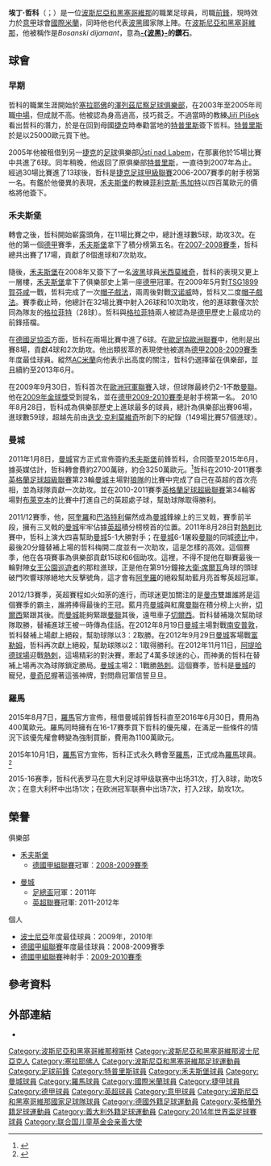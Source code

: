 {{noteta|G1=德甲|G2=EPL|G3=Football|G4=UEFA|G5=意甲
|T=zh-hans:埃丁·哲科;zh-hk:艾甸·迪斯高;zh-tw:埃丁·哲科;
|1=zh-hans:哲科;zh-hk:迪斯高;zh-tw:哲科;
|2=zh-hans:格拉菲特;zh-hk:格菲迪;zh-tw:格拉菲特;
|3=zh-hans:埃丁;zh-hk:艾甸;zh-tw:埃丁;
|4=zh-hans:波黑;zh-hant:波斯尼亞;
|5=zh-hans:波黑;zh-hant:波斯尼亞和黑塞哥維那;
}}
{{Football player infobox
| playername         = 埃丁·哲科<br />''Edin Džeko''
| image              = 20150331 2026 AUT BIH 2177 Edin Džeko.jpg
| image_size         = 250
| caption            = 
| fullname           = Edin Džeko
| nickname           = ''Bosanski dijamant''（[[波斯尼亞和黑塞哥維那|-{波黑}-]]的鑽石）
| dateofbirth        = {{birth date and age|1986|3|17}}
| cityofbirth        = [[塞拉耶佛|塞拉耶佛]]
| countryofbirth     = {{flagicon|SFR Yugoslavia}} [[南斯拉夫|南斯拉夫]]
| height             = {{height|meters=1.92}}
| currentclub        = [[國際米蘭|國際米蘭]]
| clubnumber         = 9
| position           = [[前鋒_(足球)|前鋒]]
| youthyears1        = 1996–2003
| youthclubs1        = [[澤列茲尼察足球俱樂部|澤列茲尼察]]
| years1             = 2003–2005
| clubs1             = [[澤列茲尼察足球俱樂部|澤列茲尼察]]
|caps1  = 40
|goals1 = 5
|years2 = 2005–2007
|clubs2 = [[特普里斯足球俱樂部|特普里斯]]
|caps2  = 43
|goals2 = 16
|years3 = 2005
|clubs3 = → [[拉貝河畔烏斯季足球會|拉貝河畔烏斯季]] 
|caps3  = 15
|goals3 = 6
|years4 = 2007–2011
|clubs4 = [[沃尔夫斯堡足球俱乐部|禾夫斯堡]]
|caps4  = 111
|goals4 = 66
|years5 = 2011–2016
|clubs5 = [[曼彻斯特城足球俱乐部|曼城]]
|caps5  = 130<!--please update also pcupdate when updating the goals and apps!-->
|goals5 = 50
|years6 = 2015–2016
|clubs6 = → [[羅馬體育會|羅馬]]
|caps6  = 31
|goals6 = 8
|years7 = 2016–2021
|clubs7 = [[羅馬體育會|羅馬]]
|caps7  = 168
|goals7 = 77
|years8 = 2021–
|clubs8 =[[國際米蘭|國際米蘭]]
|caps8  = 23
|goals8 = 10
|nationalyears1 = 2003–2004
|nationalteam1  = 波斯尼亞U-19
|nationalcaps1  = 5
|nationalgoals1 = 0
|nationalyears2 = 2006–2007
|nationalteam2  = [[波斯尼亞和黑塞哥維那21歲以下國家足球隊|波斯尼亞U-21]]
|nationalcaps2  = 5
|nationalgoals2 = 1
|nationalyears3 = 2007–
|nationalteam3  = [[波斯尼亞和黑塞哥維那國家足球隊|波斯尼亞]]
|nationalcaps3  = 118
|nationalgoals3 = 60
| pcupdate           = 2022年2月12日
| ntupdate           = 2021年10月12日
}}
'''埃丁·哲科'''（{{lang-bs|Edin Džeko}}；{{bd|1986年|3月17日|catidx=Dzeko, Edin}}）是一位[[波斯尼亞和黑塞哥維那|波斯尼亞和黑塞哥維那]]的職業足球員，司職[[前鋒_(足球)|前鋒]]，現時效力於[[意甲|意甲]]球會[[國際米蘭|國際米蘭]]，同時他也代表[[波斯尼亞和黑塞哥維那國家足球隊|波黑]]國家隊上陣。在[[波斯尼亞和黑塞哥維那|波斯尼亞和黑塞哥維那]]，他被稱作是''Bosanski dijamant''，意為'''[[波斯尼亞和黑塞哥維那|-{波黑}-]]的鑽石'''。

== 球會 ==
=== 早期 ===
哲科的職業生涯開始於[[塞拉耶佛|塞拉耶佛]]的[[澤列茲尼察足球俱樂部|澤列茲尼察足球俱樂部]]，在2003年至2005年司職[[中場|中場]]，但成就不高。他被認為身高過高，技巧貧乏。不過當時的教練[[Jiří_Plíšek|Jiří Plíšek]]看出哲科的潛力，於是在回到母國[[捷克|捷克]]時奉勸當地的[[特普里斯足球俱樂部|特普里斯]]簽下哲科。[[特普里斯足球俱樂部|特普里斯]]於是以25000歐元買下他。

2005年他被租借到另一[[捷克|捷克]]的[[足球|足球]]俱樂部[[FK_Ústí_nad_Labem|Ústí nad Labem]]，在那裏他於15場比賽中共進了6球。同年稍晚，他返回了原俱樂部[[特普里斯足球俱樂部|特普里斯]]，一直待到2007年為止。經過30場比賽進了13球後，哲科是[[捷克足球甲級聯賽|捷克足球甲級聯賽]]2006-2007賽季的射手榜第一名。有鑑於他優異的表現，[[禾夫斯堡|禾夫斯堡]]的教練[[菲利克斯·馬加特|菲利克斯·馬加特]]以四百萬歐元的價格將他簽下。

=== 禾夫斯堡 ===
轉會之後，哲科開始嶄露頭角，在11場比賽之中，總計進球數5球，助攻3次。在他的第一個[[德國甲組聯賽|德甲]]賽季，[[狼堡足球俱樂部|禾夫斯堡]]拿下了積分榜第五名。在[[2007年至2008年德國足球甲級聯賽|2007-2008賽季]]，哲科總共出賽了17場，貢獻了8個進球和7次助攻。

隨後，[[狼堡足球俱樂部|禾夫斯堡]]在2008年又簽下了一名[[波斯尼亞和黑塞哥維那|波黑]]球員[[兹维兹丹·米西莫维奇|米西莫維奇]]，哲科的表現又更上一層樓，[[狼堡足球俱樂部|禾夫斯堡]]拿下了俱樂部史上第一座[[德國甲組聯賽|德甲]]冠軍。在2009年5月對[[TSG1899賀芬咸|TSG1899賀芬咸]]一戰，哲科完成了一次[[帽子戲法|帽子戲法]]，兩周後對戰[[漢諾威96足球俱樂部|汉诺威]]時，哲科又二度[[帽子戲法|帽子戲法]]。賽季截止時，他總計在32場比賽中射入26球和10次助攻，他的進球數僅次於同為隊友的[[格拉菲特|格拉菲特]]（28球）。哲科與[[格拉菲特|格拉菲特]]兩人被認為是[[德國甲組聯賽|德甲]]歷史上最成功的前鋒搭檔。

在[[德國足協盃|德國足協盃]]方面，哲科在兩場比賽中進了6球。在[[歐足協歐洲聯賽|歐足協歐洲聯賽]]中，他則是出賽8場，貢獻4球和2次助攻。他出類拔萃的表現使他被選為[[德國甲組聯賽|德甲]][[2008年至2009年德國足球甲級聯賽|2008-2009賽季]]年度最佳球員。縱然[[AC米蘭|AC米蘭]]向他表示出高度的關注，哲科仍選擇留在俱樂部，並且續約至2013年6月。

在2009年9月30日，哲科首次在[[歐洲冠軍聯賽|歐洲冠軍聯賽]]入球，但球隊最終仍2-1不敵[[曼聯|曼聯]]。他在[[2009年金球獎|2009年金球獎]]受到提名，並在[[德國甲組聯賽|德甲]][[2009年至2010年德國足球甲級聯賽|2009-2010賽季]]是射手榜第一名。
2010年8月28日，哲科成為俱樂部歷史上進球最多的球員，總計為俱樂部出賽96場，進球數59球，超越先前由[[迭戈·克利莫維奇|迭戈·克利莫維奇]]所創下的紀錄（149場比賽57個進球）。
=== 曼城 ===
2011年1月8日，[[曼徹斯特城足球俱樂部|曼城]]官方正式宣佈簽約[[狼堡足球俱樂部|禾夫斯堡]]前鋒哲科，合同簽至2015年6月，據英媒估計，哲科轉會費約2700萬磅，約合3250萬歐元。<ref>{{cite web |url=http://www.sarajevo-x.com/sport/nogomet/clanak/110115091 |title=Sjaji, sjaji dijamantu! |date=2011-01-15 |publisher=Sarajevo-x.com |access-date=2022-02-13 |archive-date=2011-11-03 |archive-url=https://web.archive.org/web/20111103200844/http://www.sarajevo-x.com/sport/nogomet/clanak/110115091 |dead-url=no }}</ref>哲科在2010-2011賽季[[英格蘭足球超級聯賽|英格蘭足球超級聯賽]]第23輪[[曼徹斯特城足球俱樂部|曼城]]主場對[[狼隊足球會|狼隊]]的比賽中完成了自己在英超的首次亮相，並為球隊貢獻一次助攻。並在2010-2011賽季[[英格蘭足球超級聯賽|英格蘭足球超級聯賽]]第34輪客場對[[布萊克本流浪者足球俱樂部|布萊克本]]的比賽中打進自己的英超處子球，幫助球隊取得勝利。

2011/12賽季，他，[[阿奎羅|阿奎羅]]和[[巴洛特利|巴洛特利]]儼然成為[[曼徹斯特城足球俱樂部|曼城]]鋒線上的三叉戟，賽季前半段，擁有三叉戟的[[曼徹斯特城足球俱樂部|曼城]]牢牢佔據[[英超|英超]]積分榜榜首的位置。2011年8月28日對[[托特纳姆热刺足球俱乐部|熱刺]]比賽中，哲科上演大四喜幫助[[曼徹斯特城足球俱樂部|曼城]]5-1大勝對手；在[[曼徹斯特城足球俱樂部|曼城]]6-1屠殺[[曼徹斯特聯足球俱樂部|曼聯]]的同城[[同城德比|德比]]中，最後20分鐘替補上場的哲科梅開二度並有一次助攻，這是怎樣的高效。這個賽季，他在各項賽事為俱樂部貢獻15球和6個助攻。這裡，不得不提他在聯賽最後一輪對陣[[女王公園巡遊者足球俱樂部|女王公園巡遊者]]的那粒進球，正是他在第91分鐘接[[大衛·席爾瓦|大衛·席爾瓦]]角球的頭球破門吹響球隊絕地大反擊號角，這才會有[[阿奎羅|阿奎羅]]的絕殺幫助藍月亮首奪英超冠軍。

2012/13賽季，英超賽程如火如荼的進行，而球迷更加關注的是[[曼徹斯特|曼市]]雙雄誰將是這個賽季的霸主，誰將捧得最後的王冠。藍月亮[[曼徹斯特城足球俱樂部|曼城]]與紅魔[[曼徹斯特聯足球俱樂部|曼聯]]在積分榜上火拚，[[切爾西足球俱樂部|切爾西]]緊跟其後。而[[曼徹斯特城足球俱樂部|曼城]]能夠緊跟[[曼徹斯特聯足球俱樂部|曼聯]]其後，遠甩車子[[切爾西足球俱樂部|切爾西]]。哲科替補幾次幫助球隊取勝，替補進球王被一時傳為佳話。在2012年8月19日[[曼徹斯特城足球俱樂部|曼城]]主場對戰[[南安普敦足球俱樂部|南安普敦]]，哲科替補上場獻上絕殺，幫助球隊以3：2取勝。在2012年9月29日[[曼徹斯特城足球俱樂部|曼城]]客場戰[[富勒姆足球俱樂部|富勒姆]]，哲科再次獻上絕殺，幫助球隊以2：1取得勝利。在2012年11月11日，[[曼徹斯特市球場|阿提哈德球場]]迎戰[[托特纳姆热刺足球俱乐部|熱刺]]，這場精彩的對決賽，牽起了4萬多球迷的心，而神勇的哲科在替補上場再次為球隊鎖定勝局。[[曼徹斯特城足球俱樂部|曼城]]主場2：1戰勝[[托特纳姆热刺足球俱乐部|熱刺]]。這個賽季，哲科是[[曼徹斯特城足球俱樂部|曼城]]的寵兒，[[羅拔圖·文仙尼|曼奇尼]]握著這張神牌，對問鼎冠軍信誓旦旦。

=== 羅馬 ===
2015年8月7日，[[羅馬體育會|羅馬]]官方宣佈，租借曼城前鋒哲科直至2016年6月30日，費用為400萬歐元。羅馬同時擁有在16-17賽季買下哲科的優先權，在滿足一些條件的情況下該優先權會轉變為強制買斷，費用為1100萬歐元。

2015年10月1日，[[羅馬體育會|羅馬]]官方宣佈，哲科正式永久轉會至[[羅馬體育會|羅馬]]，正式成為[[羅馬體育會|羅馬]]球員。<ref>{{cite web |url=http://www.football-italia.net/73754/roma-dzeko-salah-falque-permanent |title=Roma: Dzeko, Salah, Falque permanent |website=Football Italia |date=2015-10-01 |access-date=2022-02-13 |archive-date=2019-05-17 |archive-url=https://web.archive.org/web/20190517113242/https://www.football-italia.net/73754/roma-dzeko-salah-falque-permanent |dead-url=no }}</ref>

2015-16赛季，哲科代表罗马在意大利足球甲级联赛中出场31次，打入8球，助攻5次；在意大利杯中出场1次；在欧洲冠军联赛中出场7次，打入2球，助攻1次。

== 榮譽 ==
;俱樂部
* [[禾夫斯堡|禾夫斯堡]]
** [[德甲|德國甲組聯賽]]冠軍：[[2008年至2009年德國足球甲級聯賽|2008-2009賽季]]

* [[曼彻斯特城足球俱乐部|曼城]]
** [[足總盃|足總盃]]冠軍：2011年
** [[英超聯賽|英超聯賽]]冠軍: 2011-2012年
;個人
* [[波黑联邦|波士尼亞]]年度最佳球員：2009年，2010年
* [[德甲|德國甲組聯賽]]年度最佳球員：2008-2009賽季
* [[德甲|德國甲組聯賽]]神射手：[[2009年至2010年德國足球甲級聯賽|2009-2010賽季]]

== 參考資料 ==
{{Reflist|2}}

==外部連結==
*{{Soccerway}}

{{國際米蘭球員名單}}
{{2014年世界盃足球賽波黑參賽名單}}
{{德甲最佳射手}}
{{意甲联赛最佳射手}}

{{DEFAULTSORT:Dzeko, Edin}}

[[Category:波斯尼亞和黑塞哥維那穆斯林|Category:波斯尼亞和黑塞哥維那穆斯林]]
[[Category:波斯尼亞和黑塞哥維那波士尼亞克人|Category:波斯尼亞和黑塞哥維那波士尼亞克人]]
[[Category:塞拉耶佛人|Category:塞拉耶佛人]]
[[Category:波斯尼亞和黑塞哥維那足球運動員|Category:波斯尼亞和黑塞哥維那足球運動員]]
[[Category:足球前鋒|Category:足球前鋒]]
[[Category:特普里斯球員|Category:特普里斯球員]]
[[Category:禾夫斯堡球員|Category:禾夫斯堡球員]]
[[Category:曼城球員|Category:曼城球員]]
[[Category:羅馬球員|Category:羅馬球員]]
[[Category:國際米蘭球員|Category:國際米蘭球員]]
[[Category:捷甲球員|Category:捷甲球員]]
[[Category:德甲球員|Category:德甲球員]]
[[Category:英超球員|Category:英超球員]]
[[Category:意甲球員|Category:意甲球員]]
[[Category:波斯尼亞和黑塞哥維那國家足球隊球員|Category:波斯尼亞和黑塞哥維那國家足球隊球員]]
[[Category:德國外籍足球運動員|Category:德國外籍足球運動員]]
[[Category:英格蘭外籍足球運動員|Category:英格蘭外籍足球運動員]]
[[Category:義大利外籍足球運動員|Category:義大利外籍足球運動員]]
[[Category:2014年世界盃足球賽球員|Category:2014年世界盃足球賽球員]]
[[Category:联合国儿童基金会亲善大使|Category:联合国儿童基金会亲善大使]]